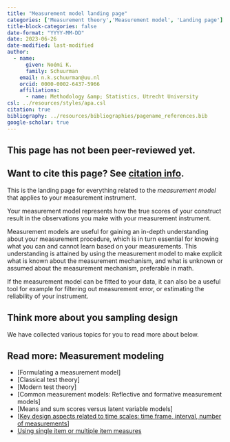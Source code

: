 ```yaml
---
title: "Measurement model landing page"
categories: ['Measurement theory','Measurement model', 'Landing page']
title-block-categories: false
date-format: "YYYY-MM-DD"
date: 2023-06-26
date-modified: last-modified
author:
  - name:
      given: Noémi K.
      family: Schuurman
    email: n.k.schuurman@uu.nl
    orcid: 0000-0002-6437-5966
    affiliations:
      - name: Methodology &amp; Statistics, Utrecht University
csl: ../resources/styles/apa.csl
citation: true
bibliography: ../resources/bibliographies/pagename_references.bib
google-scholar: true
---
```


::: callout-caution
## This page has not been peer-reviewed yet.
:::

::: callout-note
## Want to cite this page? See [citation info](measurement-model.html#citation).
:::

This is the landing page for everything related to the <i> measurement model </i> that applies to your measurement instrument.

Your measurement model represents how the true scores of your construct result in the observations you make with your measurement instrument. 

Measurement models are useful for gaining an in-depth understanding about your measurement procedure, which is in turn essential for knowing what you can and cannot learn based on your measurements. This understanding is attained by using the measurement model to make explicit what is known about the measurement mechanism, and what is unknown or assumed about the measurement mechanism, preferable in math. 

If the measurement model can be fitted to your data, it can also be a useful tool for example for filtering out measurement error, or estimating the reliability of your instrument.

## Think more about you sampling design

We have collected various topics for you to read more about below.

::: {.callout-note collapse="false"}

## Read more: Measurement modeling

-   [Formulating a measurement model]
-   [Classical test theory]
-   [Modern test theory]
-   [Common measurement models: Reflective and formative measurement models]
-   [Means and sum scores versus latent variable models]
-   [[Key design aspects related to time scales: time frame, interval, number of measurements](../../substantive-theory/time-scale/measurement-coverage-time-span-granularity.qmd)]
-   [Using single item or multiple item measures](instrument/single-item-multiple-item-measures.qmd)


:::


<!--
# Practical Considerations

The following practical considerations are also important for the decision about item design, but are not considered further on this website.

-   Practical consideration 1. -->

```{=html}
<!--
# Related pages

-   [Measurement coverage, time span, & granularity.](/TScale_MeasCoverage.html)

-   [Measuring and Relating Multiple Constructs Measured at Different Timescales](/TScale_RelatingConstructs.html)

-   [Capturing Regime Switches](/TScale_Switches.html)

-   [Event-Relations in ILD Measurement](/EventRelations.html)

-   [Measurement Burst Designs]
-->
```
